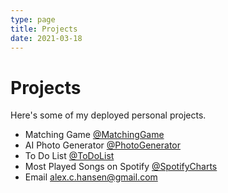 ```yaml
---
type: page
title: Projects
date: 2021-03-18
---
```


# Projects

Here's some of my deployed personal projects.

- Matching Game [@MatchingGame](https://matching-game-two.vercel.app/)
- AI Photo Generator [@PhotoGenerator](https://dream-ahansen1234.vercel.app/)
- To Do List [@ToDoList](https://to-do-list-pink-xi.vercel.app/)
- Most Played Songs on Spotify [@SpotifyCharts](https://top-spotify-songs-chart.vercel.app/)
- Email alex.c.hansen@gmail.com
